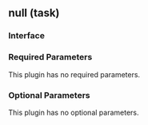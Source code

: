## null (task)

### Interface

### Required Parameters

This plugin has no required parameters.

### Optional Parameters

This plugin has no optional parameters.
